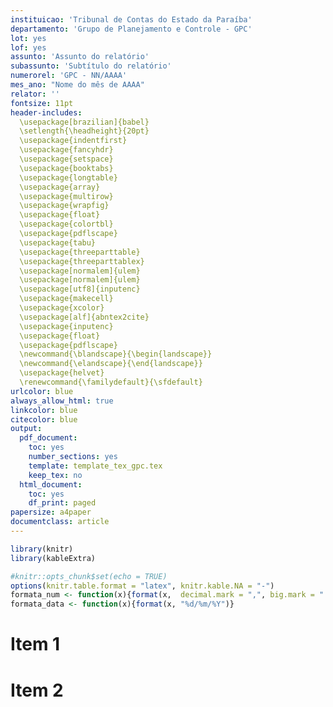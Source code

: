 ```yaml
---
instituicao: 'Tribunal de Contas do Estado da Paraíba'
departamento: 'Grupo de Planejamento e Controle - GPC'
lot: yes
lof: yes
assunto: 'Assunto do relatório'
subassunto: 'Subtítulo do relatório'
numerorel: 'GPC - NN/AAAA'
mes_ano: "Nome do mês de AAAA"
relator: ''
fontsize: 11pt
header-includes:
  \usepackage[brazilian]{babel}
  \setlength{\headheight}{20pt}
  \usepackage{indentfirst}
  \usepackage{fancyhdr}
  \usepackage{setspace}
  \usepackage{booktabs}
  \usepackage{longtable}
  \usepackage{array}
  \usepackage{multirow}
  \usepackage{wrapfig}
  \usepackage{float}
  \usepackage{colortbl}
  \usepackage{pdflscape}
  \usepackage{tabu}
  \usepackage{threeparttable}
  \usepackage{threeparttablex}
  \usepackage[normalem]{ulem}
  \usepackage[normalem]{ulem}
  \usepackage[utf8]{inputenc}
  \usepackage{makecell}
  \usepackage{xcolor}
  \usepackage[alf]{abntex2cite}
  \usepackage{inputenc}
  \usepackage{float}
  \usepackage{pdflscape}
  \newcommand{\blandscape}{\begin{landscape}}
  \newcommand{\elandscape}{\end{landscape}}
  \usepackage{helvet}
  \renewcommand{\familydefault}{\sfdefault}
urlcolor: blue
always_allow_html: true
linkcolor: blue
citecolor: blue
output:
  pdf_document: 
    toc: yes
    number_sections: yes
    template: template_tex_gpc.tex
    keep_tex: no
  html_document:
    toc: yes
    df_print: paged
papersize: a4paper
documentclass: article
---
```



```r
library(knitr)
library(kableExtra)

#knitr::opts_chunk$set(echo = TRUE)
options(knitr.table.format = "latex", knitr.kable.NA = "-")
formata_num <- function(x){format(x,  decimal.mark = ",", big.mark = ".")}
formata_data <- function(x){format(x, "%d/%m/%Y")}
```

# Item 1

# Item 2


